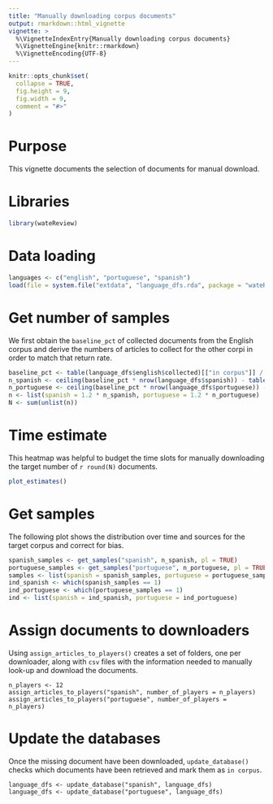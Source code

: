 ```yaml
---
title: "Manually downloading corpus documents"
output: rmarkdown::html_vignette
vignette: >
  %\VignetteIndexEntry{Manually downloading corpus documents}
  %\VignetteEngine{knitr::rmarkdown}
  %\VignetteEncoding{UTF-8}
---
```


```r
knitr::opts_chunk$set(
  collapse = TRUE,
  fig.height = 9,
  fig.width = 9, 
  comment = "#>"
)
```

# Purpose

This vignette documents the selection of documents for manual download.

# Libraries


```r
library(wateReview)
```

# Data loading

```r
languages <- c("english", "portuguese", "spanish")
load(file = system.file("extdata", "language_dfs.rda", package = "wateReview"))
```

# Get number of samples

We first obtain the `baseline_pct` of collected documents from the English corpus and derive the numbers of articles to collect for the other corpi in order to match that return rate.

```r
baseline_pct <- table(language_dfs$english$collected)[["in corpus"]] / nrow(language_dfs$english)
n_spanish <- ceiling(baseline_pct * nrow(language_dfs$spanish)) - table(language_dfs$spanish$collected)[["in corpus"]]
n_portuguese <- ceiling(baseline_pct * nrow(language_dfs$portuguese)) - table(language_dfs$portuguese$collected)[["in corpus"]]
n <- list(spanish = 1.2 * n_spanish, portuguese = 1.2 * n_portuguese)
N <- sum(unlist(n))
```

# Time estimate

This heatmap was helpful to budget the time slots for manually downloading the target number of `r round(N)` documents.

```r
plot_estimates()
```

# Get samples

The following plot shows the distribution over time and sources for the target corpus and correct for bias.

```r
spanish_samples <- get_samples("spanish", n_spanish, pl = TRUE)
portuguese_samples <- get_samples("portuguese", n_portuguese, pl = TRUE)
samples <- list(spanish = spanish_samples, portuguese = portuguese_samples)
ind_spanish <- which(spanish_samples == 1)
ind_portuguese <- which(portuguese_samples == 1)
ind <- list(spanish = ind_spanish, portuguese = ind_portuguese)
```

# Assign documents to downloaders

Using `assign_articles_to_players()` creates a set of folders, one per downloader, along with `csv` files with the information needed to manually look-up and download the documents.

```
n_players <- 12
assign_articles_to_players("spanish", number_of_players = n_players)
assign_articles_to_players("portuguese", number_of_players = n_players)
```

# Update the databases

Once the missing document have been downloaded, `update_database()` checks which documents have been retrieved and mark them as `in corpus`.

```
language_dfs <- update_database("spanish", language_dfs)
language_dfs <- update_database("portuguese", language_dfs)
```